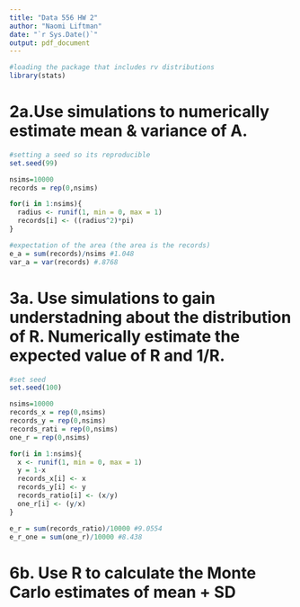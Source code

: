 ```yaml
---
title: "Data 556 HW 2"
author: "Naomi Liftman"
date: "`r Sys.Date()`"
output: pdf_document
---
```


```r
#loading the package that includes rv distributions
library(stats)
```
# 2a.Use simulations to numerically estimate mean & variance of A. 
```r
#setting a seed so its reproducible
set.seed(99)

nsims=10000
records = rep(0,nsims)

for(i in 1:nsims){
  radius <- runif(1, min = 0, max = 1)
  records[i] <- ((radius^2)*pi)
}

#expectation of the area (the area is the records)
e_a = sum(records)/nsims #1.048
var_a = var(records) #.8768
```

# 3a. Use simulations to gain understadning about the distribution of R. Numerically estimate the expected value of R and 1/R. 
```r
#set seed
set.seed(100)

nsims=10000
records_x = rep(0,nsims)
records_y = rep(0,nsims)
records_rati = rep(0,nsims)
one_r = rep(0,nsims)

for(i in 1:nsims){
  x <- runif(1, min = 0, max = 1)
  y = 1-x
  records_x[i] <- x
  records_y[i] <- y
  records_ratio[i] <- (x/y)
  one_r[i] <- (y/x)
}

e_r = sum(records_ratio)/10000 #9.0554
e_r_one = sum(one_r)/10000 #8.438

```

# 6b. Use R to calculate the Monte Carlo estimates of mean + SD 

